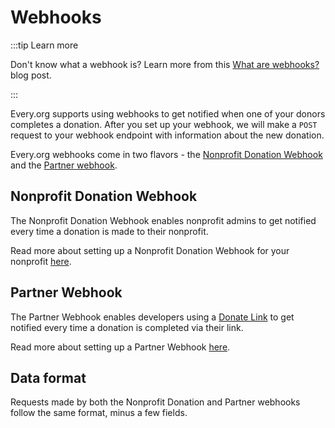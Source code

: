 
# Webhooks

:::tip Learn more

Don't know what a webhook is? Learn more from this
[What are webhooks?](https://zapier.com/blog/what-are-webhooks/) blog post.

:::

Every.org supports using webhooks to get notified when one of your donors
completes a donation. After you set up your webhook, we will make a `POST`
request to your webhook endpoint with information about the new donation.

Every.org webhooks come in two flavors - the
[Nonprofit Donation Webhook](./nonprofit-webhook.mdx) and the
[Partner webhook](./partner-webhook.mdx).

## Nonprofit Donation Webhook

The Nonprofit Donation Webhook enables nonprofit admins to get notified every
time a donation is made to their nonprofit.

Read more about setting up a Nonprofit Donation Webhook for your nonprofit
[here](./nonprofit-webhook.mdx).

## Partner Webhook

The Partner Webhook enables developers using a [Donate Link](../donate-link.md)
to get notified every time a donation is completed via their link.

Read more about setting up a Partner Webhook [here](./partner-webhook.mdx).

## Data format

Requests made by both the Nonprofit Donation and Partner webhooks follow the
same format, minus a few fields.

<RequestFormat />
